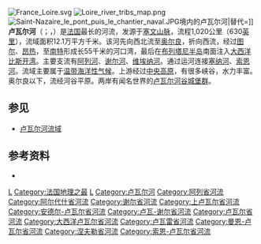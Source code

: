 {{not|卢瓦河}}
{{Expand language|1=en|time=2020-10-02T15:02:54+00:00}}
{{noteTA
|G1=法国地名
|G2=单位
}}
{{Infobox river
| name               = 卢瓦尔河
| name_native        = {{native name|fr|Loire}}<br/>{{native name|oc|Léger}}
| name_native_lang   = 
| name_etymology     = 
| image              = LoireAChamptoceaux.jpg
| image_size         = 
| image_caption      = 流经[[曼恩-卢瓦尔省|曼恩-卢瓦尔省]]的卢瓦尔河
| map                = France_map_with_Loire_highlighted.jpg
| map_size           = 
| map_caption        = 卢瓦尔河路线图
| pushpin_map        = 
| pushpin_map_size   = 
| pushpin_map_caption= 
| subdivision_type1  = [[世界政區索引|国家]]
| subdivision_name1  = {{FR}}
| subdivision_type2  = 
| subdivision_name2  = 
| length             = {{convert|1006|km|mi|}}<ref name=sandre>{{Sandre|----0000|la Loire}}</ref>
| width_min          = 
| width_avg          = 
| width_max          = 
| depth_min          = 
| depth_avg          = 
| depth_max          = 
| discharge1_location= [[卢瓦尔河畔蒙让|卢瓦尔河畔蒙让]]<ref name="The Loire at Montjean">{{cite web|url=http://www.sage.wisc.edu/riverdata/scripts/station_table.php?qual=32&filenum=1247|title=The Loire at Montjean|publisher=Center for Sustainability and the Global Environment|work=River Discharge Database|date=2010-02-13|access-date=2011-06-30|archive-url=https://web.archive.org/web/20110928103324/http://www.sage.wisc.edu/riverdata/scripts/station_table.php?qual=32&filenum=1247|archive-date=2011-09-28|url-status=yes}}</ref>
| discharge1_min     = {{convert|60|m3/s|cuft/s|}}
| discharge1_avg     = {{convert|835.3|m3/s|cuft/s|}}<ref name="The Loire at Montjean"/>
| discharge1_max     = {{convert|4150|m3/s|cuft/s|}}
| source1            = [[法國中央高原|法國中央高原]]
| source1_location   = {{flag|Ardèche}}[[圣厄拉利_(阿尔代什省)|圣厄拉利]]
| source1_coordinates= {{coord|44|49|48|N|4|13|20|E|display=inline}}
| source1_elevation  = {{convert|1408|m|abbr=on}}<ref name="TocknerUehlinger2009">{{cite book|last1=Tockner|first1=Klement|last2=Uehlinger|first2=Urs|last3=Robinson|first3=Christopher T.|title=Rivers of Europe|url=https://books.google.com/books?id=GDmX5XKkQCcC&pg=PT183|access-date=11 April 2011|year=2009|publisher=Academic Press|isbn=978-0-12-369449-2|page=183|archive-date=2013-05-27|archive-url=https://web.archive.org/web/20130527040949/http://books.google.com/books?id=GDmX5XKkQCcC&pg=PT183|dead-url=no}}</ref>
| mouth              = [[大西洋|大西洋]]
| mouth_location     = {{flag|Loire-Atlantique}}[[圣纳泽尔|圣纳泽尔]]
| mouth_coordinates  = {{coord|47|16|09|N|2|11|09|W|display=inline,title}}
| mouth_elevation    = {{convert|0|m|abbr=on}}
| progression        = 
| river_system       = 
| basin_size         = {{convert|117000|km2|}}<ref name="TocknerUehlinger2009"/>
| tributaries_left   = [[阿列河|阿列河]], [[谢尔河|谢尔河]], [[安德尔河|安德尔河]], [[维埃纳河|维埃纳河]], [[南特塞夫尔河|南特塞夫尔河]]
| tributaries_right  = [[曼恩河|曼恩河]], [[涅夫勒河|涅夫勒河]], [[埃德尔河|埃德尔河]]
| extra              = {{Infobox UNESCO World Heritage Site
| child         = yes
| official_name = [[卢瓦尔河谷_(传统地区)|卢瓦尔河畔叙利到沙洛讷间的卢瓦尔河谷]]
| criteria      = {{UNESCO WHS type|(i)(ii)(iv)}}(i)(ii)(iv)
| ID            = 933bis
| year          = 2000
| extension     = 2017
| area          = {{convert|86,021|ha|acre|}}
| buffer_zone   = {{convert|213,481|ha|acre|}}
}}
}}
[[File:France_Loire.svg|thumb]]
[[File:Loire_river_tribs_map.png|thumb]]
[[File:Saint-Nazaire_le_pont_puis_le_chantier_naval.JPG|thumb]]境内的卢瓦尔河|替代=]]
'''卢瓦尔河'''（{{IPA-fr|lwaʁ|-|fr-Paris--Loire.ogg}}；{{lang-oc|Léger}}，{{IPA-oc|ˈled͡ʒe}}）是[[法国|法国]]最长的河流，发源于[[塞文山脉|塞文山脉]]，流程1,020公里（630[[英里|英里]]），流域面积12.1万平方千米。该河先向西北流至[[奥尔良|奥尔良]]，折向西流，经过[[图尔|图尔]]、[[昂热|昂热]]，至[[南特|南特]]形成长55千米的河口湾，最后在[[布列塔尼半岛|布列塔尼半岛]]南面注入[[大西洋|大西洋]][[比斯开湾|比斯开湾]]。主要支流有[[阿列河|阿列河]]、[[谢尔河|谢尔河]]、[[维埃纳河|维埃纳河]]。通过运河连接[[塞纳河|塞纳河]]、[[索恩河|索恩河]]。流域主要属于[[温带海洋性气候|温带海洋性气候]]。上游经过[[法國中央高原|中央高原]]，有很多峡谷，水力丰富。奥尔良以下，流经河谷平原。两岸有闻名世界的[[盧瓦爾河谷城堡群|卢瓦尔河谷城堡群]]。
== 参见 ==
* [[卢瓦尔河流域|卢瓦尔河流域]]

== 参考资料 ==

* {{Cite web|title=卢瓦尔河|url=http://h.bkzx.cn/item/218421|accessdate=2020-10-02|author=沈允武|date=|format=|work=《[[中国大百科全书|中国大百科全书]]》（第二版）|publisher=中国大百科全书出版社|language=zh-cn}}

[[Category:法國世界遗产|L]]
[[Category:法国地理之最|Category:法国地理之最]]
[[Category:法國河流|L]]
[[Category:卢瓦尔河|Category:卢瓦尔河]]
[[Category:阿列省河流|Category:阿列省河流]]
[[Category:阿尔代什省河流|Category:阿尔代什省河流]]
[[Category:谢尔省河流|Category:谢尔省河流]]
[[Category:上卢瓦尔省河流|Category:上卢瓦尔省河流]]
[[Category:安德尔-卢瓦尔省河流|Category:安德尔-卢瓦尔省河流]]
[[Category:卢瓦-谢尔省河流|Category:卢瓦-谢尔省河流]]
[[Category:卢瓦尔省河流|Category:卢瓦尔省河流]]
[[Category:大西洋卢瓦尔省河流|Category:大西洋卢瓦尔省河流]]
[[Category:卢瓦雷省河流|Category:卢瓦雷省河流]]
[[Category:曼恩-卢瓦尔省河流|Category:曼恩-卢瓦尔省河流]]
[[Category:涅夫勒省河流|Category:涅夫勒省河流]]
[[Category:索恩-卢瓦尔省河流|Category:索恩-卢瓦尔省河流]]